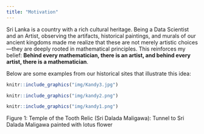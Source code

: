 ```yaml
---
title: "Motivation"
---
```


Sri Lanka is a country with a rich cultural heritage. Being a Data Scientist and an Artist, observing the artifacts, historical paintings, and murals of our ancient kingdoms made me realize that these are not merely artistic choices—they are deeply rooted in mathematical principles. This reinforces my belief: **Behind every mathematician, there is an artist, and behind every artist, there is a mathematician**. 

Below are some examples from our historical sites that illustrate this idea:


```r
knitr::include_graphics("img/Kandy3.jpg")
```

```r
knitr::include_graphics("img/kandy2.png")
```

```r
knitr::include_graphics("img/kandy1.png")
```






Figure 1: Temple of the Tooth Relic (Sri Dalada Maligawa): Tunnel to Sri Dalada Maligawa painted with lotus flower